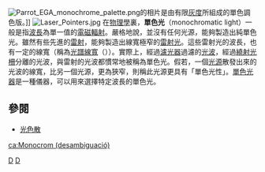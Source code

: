 {{unreferenced|time=2019-06-23T16:45:58+00:00}}
{{NoteTA|G1=物理學}}
[[File:Parrot_EGA_monochrome_palette.png|thumb]]的相片是由有限[[灰度|灰度]]所組成的單色調色版。]]
[[File:Laser_Pointers.jpg|thumb]]
在[[物理學|物理學]]裏，'''單色光'''（monochromatic light）一般是指[[波長|波長]]為單一值的[[電磁輻射|電磁輻射]]。嚴格地說，並沒有任何光源，能夠製造出純單色光。雖然有些先進的[[雷射|雷射]]，能夠製造出線寬極窄的[[雷射|雷射光]]。這些雷射光的波長，也有一定的線寬（稱為[[光譜線寬|光譜線寬]]（{{lang|en|spectral linewidth}}））。實際上，經過[[濾光器|濾光器]]過濾的[[光波|光波]]，經過[[繞射光柵|繞射光柵]]分離的光波，與雷射的光波都慣常地被稱為單色光。假若，一個[[光源|光源]]散發出來的光波的線寬，比另一個光源，更為狹窄，則稱此光源更具有「單色光性」。[[單色光器|單色光器]]是一種儀器，可以用來選擇特定波長的單色光。

==參閱==
*[[光色散|光色散]]

{{光学小作品}}

[[Category:光學|D]]
[[Category:雷射|D]]

[[ca:Monocrom_(desambiguació)|ca:Monocrom (desambiguació)]]